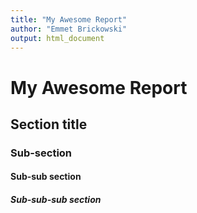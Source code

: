 ```yaml
---
title: "My Awesome Report"
author: "Emmet Brickowski"
output: html_document
---
```


# My Awesome Report
## Section title
### Sub-section
#### Sub-sub section
##### Sub-sub-sub section


